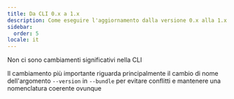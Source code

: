 ```yaml
---
title: Da CLI 0.x a 1.x
description: Come eseguire l'aggiornamento dalla versione 0.x alla 1.x
sidebar:
  order: 5
locale: it
---
```


Non ci sono cambiamenti significativi nella CLI

Il cambiamento più importante riguarda principalmente il cambio di nome dell'argomento `--version` in `--bundle` per evitare conflitti e mantenere una nomenclatura coerente ovunque